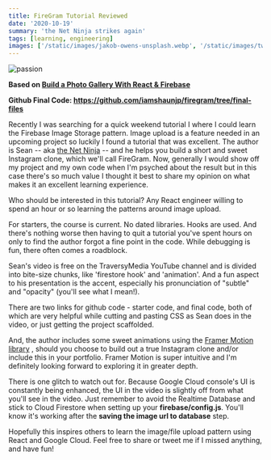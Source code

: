 ```yaml
---
title: FireGram Tutorial Reviewed
date: '2020-10-19'
summary: 'the Net Ninja strikes again'
tags: [learning, engineering]
images: ['/static/images/jakob-owens-unsplash.webp', '/static/images/twitter-social-card.png']
---
```


![passion](/static/images/jakob-owens-unsplash.webp)

**Based on [Build a Photo Gallery With React & Firebase](https://youtu.be/vUe91uOx7R0)**

**Github Final Code: https://github.com/iamshaunjp/firegram/tree/final-files**

Recently I was searching for a quick weekend tutorial I where I could learn the Firebase Image Storage pattern. Image upload is a feature needed in an upcoming project so luckily I found a tutorial that was excellent. The author is Sean -- aka [the Net Ninja](https://www.youtube.com/channel/UCW5YeuERMmlnqo4oq8vwUpg) -- and he helps you build a short and sweet Instagram clone, which we'll call FireGram. Now, generally I would show off my project and my own code when I'm psyched about the result but in this case there's so much value I thought it best to share my opinion on what makes it an excellent learning experience.

Who should be interested in this tutorial? Any React engineer willing to spend an hour or so learning the patterns around image upload.

For starters, the course is current. No dated libraries. Hooks are used. And there's nothing worse then having to quit a tutorial you've spent hours on only to find the author forgot a fine point in the code. While debugging is fun, there often comes a roadblock.

Sean's video is free on the TraversyMedia YouTube channel and is divided into bite-size chunks, like 'firestore hook' and 'animation'. And a fun aspect to his presentation is the accent, especially his pronunciation of "subtle" and "opacity" (you'll see what I mean!).

There are two links for github code - starter code, and final code, both of which are very helpful while cutting and pasting CSS as Sean does in the video, or just getting the project scaffolded.

And, the author includes some sweet animations using the [Framer Motion library](https://www.framer.com/motion/) , should you choose to build out a true Instagram clone and/or include this in your portfolio. Framer Motion is super intuitive and I'm definitely looking forward to exploring it in greater depth.

There is one glitch to watch out for. Because Google Cloud console's UI is constantly being enhanced, the UI in the video is slightly off from what you'll see in the video. Just remember to avoid the Realtime Database and stick to Cloud Firestore when setting up your **firebase/config.js**. You'll know it's working after the **saving the image url to database** step.

Hopefully this inspires others to learn the image/file upload pattern using React and Google Cloud. Feel free to share or tweet me if I missed anything, and have fun!
